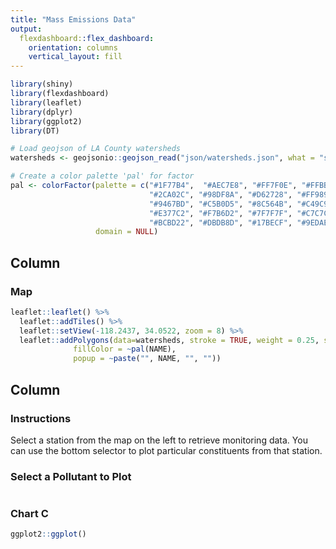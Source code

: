 ```yaml
---
title: "Mass Emissions Data"
output: 
  flexdashboard::flex_dashboard:
    orientation: columns
    vertical_layout: fill
---
```


```r
library(shiny)
library(flexdashboard)
library(leaflet)
library(dplyr)
library(ggplot2)
library(DT)

# Load geojson of LA County watersheds
watersheds <- geojsonio::geojson_read("json/watersheds.json", what = "sp")

# Create a color palette 'pal' for factor
pal <- colorFactor(palette = c("#1F77B4",  "#AEC7E8", "#FF7F0E", "#FFBB78", 
                               "#2CA02C", "#98DF8A", "#D62728", "#FF9896", 
                               "#9467BD", "#C5B0D5", "#8C564B", "#C49C94", 
                               "#E377C2", "#F7B6D2", "#7F7F7F", "#C7C7C7", 
                               "#BCBD22", "#DBDB8D", "#17BECF", "#9EDAE5"), 
                   domain = NULL)

```

Column {data-width=650}
-----------------------------------------------------------------------

### Map

```r
leaflet::leaflet() %>%
  leaflet::addTiles() %>%
  leaflet::setView(-118.2437, 34.0522, zoom = 8) %>%
  leaflet::addPolygons(data=watersheds, stroke = TRUE, weight = 0.25, smoothFactor = 0.5, fillOpacity = 0.35,
              fillColor = ~pal(NAME), 
              popup = ~paste("", NAME, "", ""))
```

Column {data-width=350}
-----------------------------------------------------------------------

### Instructions

Select a station from the map on the left to retrieve monitoring data. You can use the bottom selector to plot particular constituents from that station.

### Select a Pollutant to Plot

```r

```


### Chart C

```r
ggplot2::ggplot()

```

